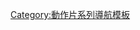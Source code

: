 {{Navbox
| name= 怪獸宇宙
| title= [[怪獸宇宙]]
 | state = {{{state<includeonly>|collapsed</includeonly>}}}
 | bodyclass = hlist

| group1 = 電影
| list1 =
* 《[[哥吉拉 (2014年電影)|哥吉拉]]》（2014）
* 《[[金剛：骷髏島]]》（2017）
* 《[[哥吉拉 II 怪獸之王]]》（2019）
* 《[[哥吉拉大戰金剛]]》（2021）

| group2 = 漫畫
| list2 =
* 《[[哥吉拉：覺醒]]》
* 《[[骷髏島：金剛的誕生]]》
* 《[[哥吉拉：餘震]]》
* 《[[哥吉拉：統治]]》
* 《[[金剛王國]]》

|group3 = 角色
|list3=
* [[哥吉拉]]
* [[死亡之群]]
* [[金剛 (怪獸)|金剛]]
* [[骷髏爬獸]]
* [[王者基多拉]]
* [[摩斯拉]]
* [[拉頓 (特攝怪獸)|拉頓]]
* [[哥吉拉_II_怪獸之王#泰坦巨獸|貝西摩斯]]
* [[哥吉拉_II_怪獸之王#泰坦巨獸|斯庫拉]]
* [[哥吉拉_II_怪獸之王#泰坦巨獸|瑪土薩拉]]
* [[穆透]]
* [[卡瑪佐茲]]
* [[戰爭蝙蝠]]
* [[機械哥吉拉]]

|group4 = 相關
|list4 =
* [[骷髏島]]
* [[君主計畫]]
* [[頂級神經機械企業|頂峰]]
}}<noinclude>
{{collapsible option}}
{{DEFAULTSORT:MonsterVerse}}
[[Category:動作片系列導航模板]]
</noinclude>